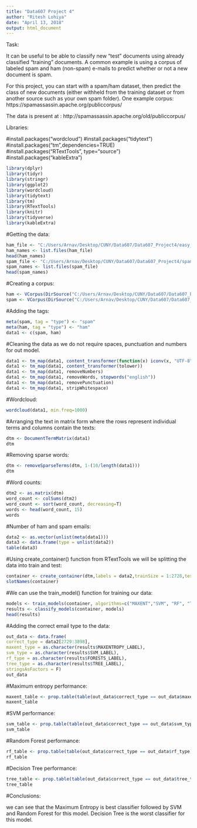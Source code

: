 ```yaml
---
title: "Data607 Project 4"
author: "Ritesh Lohiya"
date: "April 13, 2018"
output: html_document
---
```


Task:

It can be useful to be able to classify new "test" documents using already classified "training" documents. A common example is using a corpus of labeled spam and ham (non-spam) e-mails to predict whether or not a new document is spam.

For this project, you can start with a spam/ham dataset, then predict the class of new documents (either withheld from the training dataset or from another source such as your own spam folder). One example corpus: https://spamassassin.apache.org/publiccorpus/

The data is present at : http://spamassassin.apache.org/old/publiccorpus/

Libraries:

#install.packages("wordcloud")
#install.packages("tidytext")
#install.packages("tm",dependencies=TRUE)
#install.packages("RTextTools", type="source")
#install.packages("kableExtra")

```r
library(dplyr)
library(tidyr)
library(stringr)
library(ggplot2)
library(wordcloud)
library(tidytext)
library(tm)
library(RTextTools)
library(knitr)
library(tidyverse)
library(kableExtra)
```

#Getting the data:

```r
ham_file <- "C:/Users/Arnav/Desktop/CUNY/Data607/Data607_Project4/easy_ham/easy_ham/"
ham_names <- list.files(ham_file)
head(ham_names)
spam_file <- "C:/Users/Arnav/Desktop/CUNY/Data607/Data607_Project4/spam_2/spam_2/"
spam_names <- list.files(spam_file)
head(spam_names)
```

#Creating a corpus:

```r
ham <- VCorpus(DirSource("C:/Users/Arnav/Desktop/CUNY/Data607/Data607_Project4/easy_ham/easy_ham/"))
spam <- VCorpus(DirSource("C:/Users/Arnav/Desktop/CUNY/Data607/Data607_Project4/spam_2/spam_2/"))
```


#Adding the tags:

```r
meta(spam, tag = "type") <- "spam"
meta(ham, tag = "type") <- "ham"
data1 <- c(spam, ham)

```

#Cleaning the data as we do not require spaces, punctuation and numbers for out model.

```r
data1 <- tm_map(data1, content_transformer(function(x) iconv(x, "UTF-8", sub="byte")))
data1 <- tm_map(data1, content_transformer(tolower))
data1 <- tm_map(data1, removeNumbers)
data1 <- tm_map(data1, removeWords, stopwords("english"))
data1 <- tm_map(data1, removePunctuation)
data1 <- tm_map(data1, stripWhitespace)
```

#Wordcloud:

```r
wordcloud(data1, min.freq=1000)
```

#Arranging the text in matrix form where the rows represent individual terms and columns contain the texts:

```r
dtm <- DocumentTermMatrix(data1)
dtm
```

#Removing sparse words:

```r
dtm <- removeSparseTerms(dtm, 1-(10/length(data1)))
dtm
```

#Word counts:

```r
dtm2 <- as.matrix(dtm)
word_count <- colSums(dtm2)
word_count <- sort(word_count, decreasing=T)
words <- head(word_count, 15)
words
```

#Number of ham and spam emails:

```r
data2 <- as.vector(unlist(meta(data1)))
data3 <- data.frame(type = unlist(data2))
table(data3)
```

#Using create_container() function from RTextTools we will be splitting the data into train and test:

```r
container <- create_container(dtm,labels = data2,trainSize = 1:2728,testSize = 2729:3898,virgin = FALSE)
slotNames(container)
```

#We can use the train_model() function for training our data:

```r
models <- train_models(container, algorithms=c("MAXENT","SVM", "RF", "TREE"))
results <- classify_models(container, models)
head(results)
```

#Adding the correct email type to the data:

```r
out_data <- data.frame(
correct_type = data2[2729:3898],
maxent_type = as.character(results$MAXENTROPY_LABEL),
svm_type = as.character(results$SVM_LABEL),
rf_type = as.character(results$FORESTS_LABEL),
tree_type = as.character(results$TREE_LABEL),
stringsAsFactors = F)
out_data
```

#Maximum entropy performance:

```r
maxent_table <- prop.table(table(out_data$correct_type == out_data$maxent_type))
maxent_table
```

#SVM performance:

```r
svm_table <- prop.table(table(out_data$correct_type == out_data$svm_type))
svm_table
```
 
#Random Forest performance:

```r
rf_table <- prop.table(table(out_data$correct_type == out_data$rf_type))
rf_table
```

#Decision Tree performance:

```r
tree_table <- prop.table(table(out_data$correct_type == out_data$tree_type))
tree_table
```

#Conclusions:

we can see that the Maximum Entropy is best classifier followed by SVM and Random Forest for this model. Decision Tree is the worst classifier for this model.








